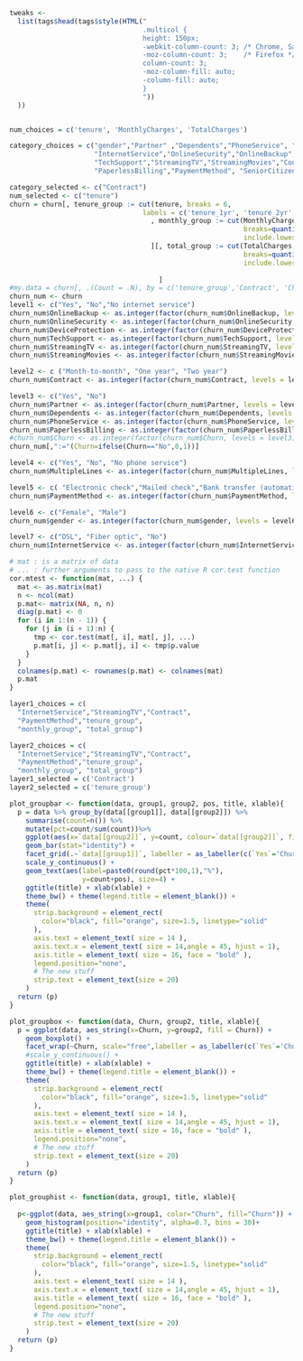 ```r
tweaks <- 
  list(tags$head(tags$style(HTML("
                                 .multicol { 
                                 height: 150px;
                                 -webkit-column-count: 3; /* Chrome, Safari, Opera */ 
                                 -moz-column-count: 3;    /* Firefox */ 
                                 column-count: 3; 
                                 -moz-column-fill: auto;
                                 -column-fill: auto;
                                 } 
                                 ")) 
  ))


num_choices = c('tenure', 'MonthlyCharges', 'TotalCharges')

category_choices = c("gender","Partner" ,"Dependents","PhoneService", "MultipleLines" ,
                     "InternetService","OnlineSecurity","OnlineBackup","DeviceProtection",
                     "TechSupport","StreamingTV","StreamingMovies","Contract",
                     "PaperlessBilling","PaymentMethod", "SeniorCitizen")

category_selected <- c("Contract")
num_selected <- c("tenure")
churn = churn[, tenure_group := cut(tenure, breaks = 6, 
                                 labels = c('tenure_1yr', 'tenure_2yr', 'tenure_3yr', 'tenure_4yr', 'tenure_5yr', 'tenure_6yr'))][
                                   , monthly_group := cut(MonthlyCharges, 
                                                          breaks=quantile(MonthlyCharges, probs=seq(0,1, by=0.25), na.rm=TRUE), 
                                                          include.lowest=TRUE, labels = c("Monthly_Q1", "Monthly_Q2", "Monthly_Q3", "Monthly_Q4"))
                                   ][, total_group := cut(TotalCharges, 
                                                          breaks=quantile(TotalCharges, probs=seq(0,1, by=0.25), na.rm=TRUE), 
                                                          include.lowest=TRUE, labels = c("Total_Q1", "Total_Q2", "Total_Q3", "Total_Q4"))
                                     
                                     ]
#my.data = churn[, .(Count = .N), by = c('tenure_group','Contract', 'Churn')]
churn_num <- churn
level1 <- c("Yes", "No","No internet service")
churn_num$OnlineBackup <- as.integer(factor(churn_num$OnlineBackup, levels = level1))
churn_num$OnlineSecurity <- as.integer(factor(churn_num$OnlineSecurity, levels = level1))
churn_num$DeviceProtection <- as.integer(factor(churn_num$DeviceProtection, levels = level1))
churn_num$TechSupport <- as.integer(factor(churn_num$TechSupport, levels = level1))
churn_num$StreamingTV <- as.integer(factor(churn_num$StreamingTV, levels = level1))
churn_num$StreamingMovies <- as.integer(factor(churn_num$StreamingMovies, levels = level1))

level2 <- c ("Month-to-month", "One year", "Two year")
churn_num$Contract <- as.integer(factor(churn_num$Contract, levels = level2))

level3 <- c("Yes", "No")
churn_num$Partner <- as.integer(factor(churn_num$Partner, levels = level3))
churn_num$Dependents <- as.integer(factor(churn_num$Dependents, levels = level3))
churn_num$PhoneService <- as.integer(factor(churn_num$PhoneService, levels = level3))
churn_num$PaperlessBilling <- as.integer(factor(churn_num$PaperlessBilling, levels = level3))
#churn_num$Churn <- as.integer(factor(churn_num$Churn, levels = level3))
churn_num[,":="(Churn=ifelse(Churn=="No",0,1))]

level4 <- c("Yes", "No", "No phone service")
churn_num$MultipleLines <- as.integer(factor(churn_num$MultipleLines, levels = level4))

level5 <- c( "Electronic check","Mailed check","Bank transfer (automatic)","Credit card (automatic)")
churn_num$PaymentMethod <- as.integer(factor(churn_num$PaymentMethod, levels = level5))

level6 <- c("Female", "Male")
churn_num$gender <- as.integer(factor(churn_num$gender, levels = level6))

level7 <- c("DSL", "Fiber optic", "No")
churn_num$InternetService <- as.integer(factor(churn_num$InternetService, levels = level7))

# mat : is a matrix of data
# ... : further arguments to pass to the native R cor.test function
cor.mtest <- function(mat, ...) {
  mat <- as.matrix(mat)
  n <- ncol(mat)
  p.mat<- matrix(NA, n, n)
  diag(p.mat) <- 0
  for (i in 1:(n - 1)) {
    for (j in (i + 1):n) {
      tmp <- cor.test(mat[, i], mat[, j], ...)
      p.mat[i, j] <- p.mat[j, i] <- tmp$p.value
    }
  }
  colnames(p.mat) <- rownames(p.mat) <- colnames(mat)
  p.mat
}

layer1_choices = c(
  "InternetService","StreamingTV","Contract",
  "PaymentMethod","tenure_group", 
  "monthly_group", "total_group")

layer2_choices = c(
  "InternetService","StreamingTV","Contract",
  "PaymentMethod","tenure_group", 
  "monthly_group", "total_group")
layer1_selected = c('Contract')
layer2_selected = c('tenure_group')

plot_groupbar <- function(data, group1, group2, pos, title, xlable){
  p = data %>% group_by(data[[group1]], data[[group2]]) %>%
    summarise(count=n()) %>%
    mutate(pct=count/sum(count))%>%
    ggplot(aes(x=`data[[group2]]`, y=count, colour=`data[[group2]]`, fill=`data[[group2]]`)) +
    geom_bar(stat="identity") +
    facet_grid(.~`data[[group1]]`, labeller = as_labeller(c(`Yes`='Churned', `No` = 'Non-Churned'))) +
    scale_y_continuous() + 
    geom_text(aes(label=paste0(round(pct*100,1),"%"),
                  y=count+pos), size=4) +
    ggtitle(title) + xlab(xlable) +
    theme_bw() + theme(legend.title = element_blank()) +
    theme(
      strip.background = element_rect(
        color="black", fill="orange", size=1.5, linetype="solid"
      ),
      axis.text = element_text( size = 14 ),
      axis.text.x = element_text( size = 14,angle = 45, hjust = 1),
      axis.title = element_text( size = 16, face = "bold" ),
      legend.position="none",
      # The new stuff
      strip.text = element_text(size = 20)
    )
  return (p)
}

plot_groupbox <- function(data, Churn, group2, title, xlable){
  p = ggplot(data, aes_string(x=Churn, y=group2, fill = Churn)) +
    geom_boxplot() +
    facet_wrap(~Churn, scale="free",labeller = as_labeller(c(`Yes`='Churned', `No` = 'Non-Churned'))) +
    #scale_y_continuous() + 
    ggtitle(title) + xlab(xlable) +
    theme_bw() + theme(legend.title = element_blank()) +
    theme(
      strip.background = element_rect(
        color="black", fill="orange", size=1.5, linetype="solid"
      ),
      axis.text = element_text( size = 14 ),
      axis.text.x = element_text( size = 14,angle = 45, hjust = 1),
      axis.title = element_text( size = 16, face = "bold" ),
      legend.position="none",
      # The new stuff
      strip.text = element_text(size = 20)
    )
  return (p)
}

plot_grouphist <- function(data, group1, title, xlable){
  
  p<-ggplot(data, aes_string(x=group1, color="Churn", fill="Churn")) +
    geom_histogram(position="identity", alpha=0.7, bins = 30)+
    ggtitle(title) + xlab(xlable) +
    theme_bw() + theme(legend.title = element_blank()) +
    theme(
      strip.background = element_rect(
        color="black", fill="orange", size=1.5, linetype="solid"
      ),
      axis.text = element_text( size = 14 ),
      axis.text.x = element_text( size = 14,angle = 45, hjust = 1),
      axis.title = element_text( size = 16, face = "bold" ),
      legend.position="none",
      # The new stuff
      strip.text = element_text(size = 20)
    )
  return (p)
}


```

